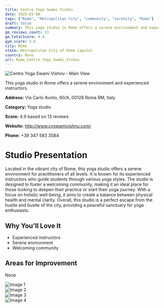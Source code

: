```yaml
---
title: Centro Yoga Swami Vishnu
date: 2025-03-08
tags: ["Rome", "Metropolitan City", "community", "serenity", "Rome"]  
draft: false
summary: This yoga studio in Rome offers a serene environment and experienced instructors.
gm_reviews_count: 13
gm_totalScore: 4.9
gym_score: 3.6
city: Rome
state: Metropolitan City of Rome Capital
country: None
url: Rome_Centro_Yoga_Swami_Vishnu
---
```


<div className="aspect-[16/9] relative my-8">
  <img 
    src="https://lh5.googleusercontent.com/p/AF1QipPoPDfICgWrVxrV6_ucku8g-LXT69Nf216o5XrI=w1920-h1080-k-no"
    alt="Centro Yoga Swami Vishnu - Main View"
    className="object-cover absolute inset-0 w-full h-full rounded-lg"
  />
</div>

This yoga studio in Rome offers a serene environment and experienced instructors.

**Address:** Via Carlo Avolio, 60/A, 00128 Roma RM, Italy

**Category:** Yoga studio

**Score:** 4.9 based on 13 reviews

**Website:** http://www.cyswamivishnu.com/

**Phone:** +39 347 583 3584

# Studio Presentation

Located in the vibrant city of Rome, this yoga studio offers a serene environment for practitioners of all levels. It is known for its experienced instructors who guide students through various yoga styles. The studio is designed to foster a welcoming community, making it an ideal place for those looking to deepen their practice or start their yoga journey. With a focus on holistic well-being, it aims to create a balance between physical health and mental clarity. Overall, this studio is a perfect escape from the hustle and bustle of the city, providing a peaceful sanctuary for yoga enthusiasts.



## Why You'll Love It

- Experienced instructors
- Serene environment
- Welcoming community

## Areas for Improvement

None

<div className="grid grid-cols-1 xl:grid-cols-2 gap-4 my-8">
<div className="aspect-[4/3] relative"><img src="https://lh5.googleusercontent.com/p/AF1QipPwT86mVmyrm1jCo6Y_ZHS3ntojVsjTaIoZykQk=w1920-h1080-k-no" alt="Image 1" className="object-cover absolute inset-0 w-full h-full rounded-lg" /></div>
<div className="aspect-[4/3] relative"><img src="https://lh5.googleusercontent.com/p/AF1QipNDm0zP82mdK-JJxBkrmk9hFokGzjAHKS_yykRJ=w1920-h1080-k-no" alt="Image 2" className="object-cover absolute inset-0 w-full h-full rounded-lg" /></div>
<div className="aspect-[4/3] relative"><img src="https://lh5.googleusercontent.com/p/AF1QipN3H3Ck7gRO4vXaQA8v21it0cA_DZeXENaqgSnk=w1920-h1080-k-no" alt="Image 3" className="object-cover absolute inset-0 w-full h-full rounded-lg" /></div>
<div className="aspect-[4/3] relative"><img src="https://lh5.googleusercontent.com/p/AF1QipPzHpFbWmklJoF9zMF1OTuZu-9-eEmONqhVX3Py=w1920-h1080-k-no" alt="Image 4" className="object-cover absolute inset-0 w-full h-full rounded-lg" /></div>
</div>